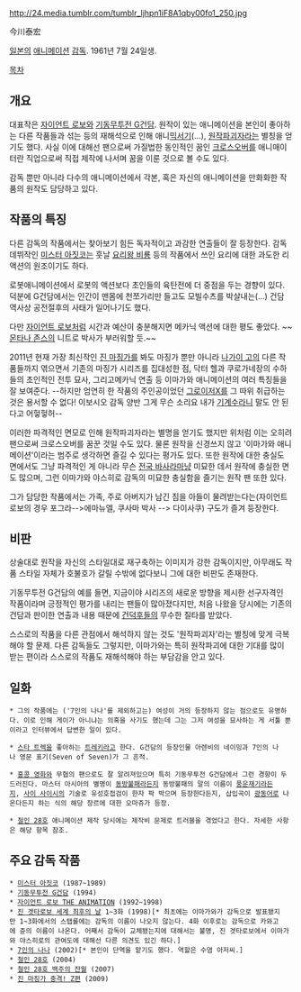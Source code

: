 http://24.media.tumblr.com/tumblr_ljhpn1iF8A1qby00fo1_250.jpg

今川泰宏

[[일본]]의 [[애니메이션]] [[감독]]. 1961년 7월 24일생.

[[목차]]
== 개요 ==
대표작은 [[자이언트 로보]]와 [[기동무투전 G건담]]. 원작이 있는 애니메이션을 본인이 좋아하는 다른 작품들과 섞는 등의 재해석으로 인해 애니[[믹서기]](...), [[원작파괴]]자라는 별칭을 얻기도 했다. 사실 이에 대해선 팬으로써 가질법한 동인적인 꿈인 [[크로스오버]]를 애니매이터란 직업으로써 직접 제작에 나서며 꿈을 이룬 것으로 볼 수도 있다.

감독 뿐만 아니라 다수의 애니메이션에서 각본, 혹은 자신의 애니메이션을 만화화한 작품의 원작도 담당하고 있다.

== 작품의 특징 ==
다른 감독의 작품에서는 찾아보기 힘든 독자적이고 과감한 연출들이 잘 등장한다. 감독 데뷔작인 [[미스터 아짓코]]는 훗날 [[요리왕 비룡]] 등의 작품에서 쓰인 요리에 대한 과도한 리액션의 원조이기도 하다.

로봇애니메이션에서 로봇의 액션보다 초인들의 육탄전에 더 중점을 두는 경향이 있다. 덕분에 G건담에서는 인간이 맨몸에 천쪼가리만 들고도 모빌수츠를 박살내는(…) 건담 역사상 공전절후의 사태가 일어나기도 했다.

다만 [[자이언트 로보]]처럼 시간과 예산이 충분해지면 메카닉 액션에 대한 평도 좋았다. ~~[[몬타나 존스]]의 니트로 박사가 부러워할 듯.~~

2011년 현재 가장 최신작인 [[진 마징가]]를 봐도 마징가 뿐만 아니라 [[나가이 고]]의 다른 작품들까지 엮으면서 기존의 마징가 시리즈를 집대성한 점, 닥터 헬과 쿠로가네장의 수하들의 초인적인 전투 묘사, 그리고메카닉 연출 등 이마가와 애니메이션의 여러 특징들을 잘 보여준다. --하지만 엄연히 한 작품의 주인공이었던 [[그로이저X]]를 그 따위 취급하는 것은 용서할 수 없다! 이보시오 감독 양반 그게 무슨 소리요 내가 [[기계수]]라니 말도 안 된다고 어헣헣허--

이러한 파격적인 면모로 인해 원작파괴자라는 별명을 얻기도 했지만 위처럼 이는 오히려 팬으로써 크로스오버를 꿈꾼 것일 수도 있다. 물론 원작을 신경쓰지 않고 '이마가와 애니메이션'이라는 범주로 생각하면 즐길 수 있다는 평가도 있다. 또한 원작에 대한 충실도 면에서도 그냥 파격적인 게 아니라 무슨 [[전국 바사라]]마냥 미묘한 데서 원작에 충실한 면도 많으며, 그런 이마가와 야스히로 감독의 미묘한 충실함을 즐기는 원작 팬 또한 있다.

그가 담당한 작품에서는 가족, 주로 아버지가 남긴 짐을 아들이 물려받는다는(자이언트로보의 경우 포그라-->에마뉴엘, 쿠사마 박사 --> 다이사쿠) 구도가 즐겨 등장한다.

== 비판 ==
상술대로 원작을 자신의 스타일대로 재구축하는 이미지가 강한 감독이지만, 아무래도 작품 스타일 자체가 호불호가 갈릴 수밖에 없다보니 그에 대한 비판도 존재한다.

기동무투전 G건담의 예를 들면, 지금이야 시리즈의 새로운 방향을 제시한 선구자격인 작품이라며 긍정적인 평가를 내리는 팬들이 많아졌다지만, 처음 나왔을 당시에는 기존의 건담과 판이한 연출과 내용 때문에 [[건덕후]]들의 무수한 질타를 받았다.

스스로의 작품을 다른 관점에서 해석하지 않는 것도 '원작파괴자'라는 별칭에 맞게 극복해야 할 문제. 다른 감독들도 그렇지만, 이마가와는 특히 원작파괴에 대한 기대를 많이 받는 편이라 스스로의 작품도 재해석해야 하는 부담감을 안고 있다.

== 일화 ==
 * 그의 작품에는 ('7인의 나나'를 제외하고는) 여성이 거의 등장하지 않는 점으로도 유명하다. 이로 인해 게이가 아니냐는 의혹을 사기도 했는데 그는 그저 여성을 묘사하는 게 서툴 뿐이라고 인터뷰에서 답변한 일이 있다.

 * [[스타 트렉]]을 좋아하는 [[트레키]]라고 한다. G건담의 등장인물 아렌비의 네이밍과 7인의 나나 영문 표기(Seven of Seven)가 그 흔적.

 * [[홍콩 영화]]와 무협의 팬으로도 잘 알려져있으며 특히 기동무투전 G건담에서 그런 경향이 두드러진다. 마스터 아시아의 별명이 [[동방불패]]라든지 동방불패의 말의 이름이 [[풍운재기]]라든지, [[사이 사이시]]의 기술로 유성호접검이 한자 팍 박으며 등장한다든지, 삽입곡이 [[광동어]]로 나온다든지 하는 식의 해당 장르에 대한 오마쥬가 등장. 

 * [[철인 28호]] 애니메이션 제작 당시에는 제작비 문제로 트러블을 겪었다고 한다. 자세한 사항은 해당 항목 참조.

== 주요 감독 작품 ==
 * [[미스터 아짓코]] (1987~1989)
 * [[기동무투전 G건담]] (1994)
 * [[자이언트 로보 THE ANIMATION]] (1992~1998)
 * [[진 겟타로보 세계 최후의 날]] 1~3화 (1998)[* 최초에는 이마가와가 감독으로 발표됐지만 1~3화에서의 스탭롤에는 감독의 이름이 나오지 않는다. 4화 이후로는 감독으로 카와고에 쥰의 이름이 나온다. 어째서 감독이 교체됐는지에 대해서는 불명, 진 겟타로보에서 이마가와 야스히로의 관여도에 대해선 다른 의견도 있긴 하다.]
 * [[7인의 나나]] (2002)[* 본인이 단역을 맡기도 했다. 역할은 수염 아저씨.]
 * [[철인 28호]] (2004)
 * [[철인 28호 백주의 잔월]] (2007)
 * [[진 마징가 충격! Z편]] (2009)
